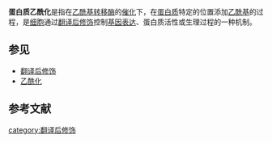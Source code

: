 '''蛋白质乙酰化'''是指在[[乙酰基转移酶|乙酰基转移酶]]的[[催化|催化]]下，在[[蛋白质|蛋白质]]特定的位置添加[[乙酰基|乙酰基]]的过程，是[[细胞|细胞]]通过[[翻译后修饰|翻译后修饰]]控制[[基因表达|基因表达]]、蛋白质活性或生理过程的一种机制。

==参见==
*[[翻译后修饰|翻译后修饰]]
*[[乙酰化|乙酰化]]

==参考文献==
<div class="references-small">
<references></references>
</div>

{{Cite book | author =  | title = 现代分子生物学（第三版） | location =  | publisher = 高等教育出版社 | date =  | pages =  |ISBN = 978-7-04-022214-2 | accessdate =  | url =  | language= zh-hans | quote =  }}

[[category:翻译后修饰|category:翻译后修饰]]